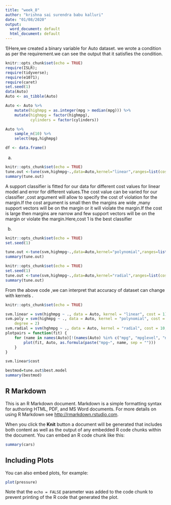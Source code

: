 ---
title: "week_8"
author: "krishna sai surendra babu kalluri"
date: "01/08/2020"
output:
  word_document: default
  html_document: default
---
1)Here,we created a binary variable for Auto dataset.
we wrote a condition as per the requirement.we can see the output that it satisfies the condition.

```{r setup, include=TRUE}
knitr::opts_chunk$set(echo = TRUE)
require(ISLR); 
require(tidyverse); 
require(e1071);
require(caret)
set.seed(1)
data(Auto)
Auto <- as_tibble(Auto)

Auto <- Auto %>%
    mutate(highmpg = as.integer(mpg > median(mpg))) %>%
    mutate(highmpg = factor(highmpg),
           cylinders = factor(cylinders))

Auto %>%
    sample_n(10) %>%
    select(mpg,highmpg)

df <- data.frame()

```


 a)

```{r setup1, include=TRUE}
knitr::opts_chunk$set(echo = TRUE)
tune.out <-tune(svm,highmpg~.,data=Auto,kernel="linear",ranges=list(cost=c(1,5,7.5,15)))
summary(tune.out)

```

A support classifier is fitted for our data for different cost values for linear model and error for different values.The cost value can be varied for our classifier ,cost argument will allow to specify the cost of violation for the margin.If the cost argument is small then the margins are wide ,many support vectors will be on the margin or it will violate the margin.If the cost is large then margins are narrow and few support vectors will be on the margin or violate  the margin.Here,cost 1 is the best classifier

b)
```{r setup2, include=TRUE}
knitr::opts_chunk$set(echo = TRUE)
set.seed(1)

tune.out <-tune(svm,highmpg~.,data=Auto,kernel="polynomial",ranges=list(cost=c(1,5,7.5,15),degree=(c(2,3,4))))
summary(tune.out)


```


```{r setup3, include=TRUE}
knitr::opts_chunk$set(echo = TRUE)
set.seed(1)
tune.out <-tune(svm,highmpg~.,data=Auto,kernel="radial",ranges=list(cost=c(1,5,7.5,15)),gamma=(c(1,5,7.5,15)),scale = FALSE)
summary(tune.out)


```

From the above code ,we can interpret that accuracy of dataset can change with kernels .




```{r setup5, include=TRUE}
knitr::opts_chunk$set(echo = TRUE)

svm.linear = svm(highmpg ~ ., data = Auto, kernel = "linear", cost = 1)
svm.poly = svm(highmpg ~ ., data = Auto, kernel = "polynomial", cost = 10, 
    degree = 2)
svm.radial = svm(hghmpg ~ ., data = Auto, kernel = "radial", cost = 10, gamma = 0.01)
plotpairs = function(fit) {
    for (name in names(Auto)[!(names(Auto) %in% c("mpg", "mpglevel", "name"))]) {
        plot(fit, Auto, as.formula(paste("mpg~", name, sep = "")))
    }
}

svm.linear$cost

```




```{r setup4, include=TRUE}

bestmod=tune.out$best.model
summary(bestmod)


```

## R Markdown

This is an R Markdown document. Markdown is a simple formatting syntax for authoring HTML, PDF, and MS Word documents. For more details on using R Markdown see <http://rmarkdown.rstudio.com>.

When you click the **Knit** button a document will be generated that includes both content as well as the output of any embedded R code chunks within the document. You can embed an R code chunk like this:

```{r cars}
summary(cars)
```

## Including Plots

You can also embed plots, for example:

```{r pressure, echo=FALSE}
plot(pressure)
```

Note that the `echo = FALSE` parameter was added to the code chunk to prevent printing of the R code that generated the plot.
